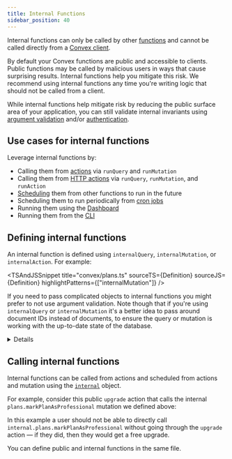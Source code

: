 ```yaml
---
title: Internal Functions
sidebar_position: 40
---
```



Internal functions can only be called by other [functions](/functions.mdx) and
cannot be called directly from a [Convex client](/client/react.mdx).

By default your Convex functions are public and accessible to clients. Public
functions may be called by malicious users in ways that cause surprising
results. Internal functions help you mitigate this risk. We recommend using
internal functions any time you're writing logic that should not be called from
a client.

While internal functions help mitigate risk by reducing the public surface area
of your application, you can still validate internal invariants using
[argument validation](/functions/validation.mdx) and/or
[authentication](/auth/functions-auth.mdx).

## Use cases for internal functions

Leverage internal functions by:

- Calling them from [actions](/functions/actions.mdx#action-context) via
  `runQuery` and `runMutation`
- Calling them from [HTTP actions](/functions/http-actions.mdx) via `runQuery`,
  `runMutation`, and `runAction`
- [Scheduling](/scheduling/scheduled-functions.mdx) them from other functions to
  run in the future
- Scheduling them to run periodically from
  [cron jobs](/scheduling/cron-jobs.mdx)
- Running them using the
  [Dashboard](/dashboard/deployments/functions.md#running-functions)
- Running them from the [CLI](/cli.md#run-convex-functions)

## Defining internal functions

An internal function is defined using `internalQuery`, `internalMutation`, or
`internalAction`. For example:

<TSAndJSSnippet
  title="convex/plans.ts"
  sourceTS={Definition}
  sourceJS={Definition}
  highlightPatterns={["internalMutation"]}
/>

If you need to pass complicated objects to internal functions you might prefer
to not use argument validation. Note though that if you're using `internalQuery`
or `internalMutation` it's a better idea to pass around document IDs instead of
documents, to ensure the query or mutation is working with the up-to-date state
of the database.

<Details summary="Internal function without argument validation">

<TSAndJSSnippet
  title="convex/plans.ts"
  sourceTS={DefinitionWithoutValidationTS}
  sourceJS={DefinitionWithoutValidationJS}
  highlightPatterns={[": {"]}
/>

</Details>

## Calling internal functions

Internal functions can be called from actions and scheduled from actions and
mutation using the [`internal`](/generated-api/api#internal) object.

For example, consider this public `upgrade` action that calls the internal
`plans.markPlanAsProfessional` mutation we defined above:

<TSAndJSSnippet title="convex/changes.ts" sourceTS={Call} sourceJS={Call} />

In this example a user should not be able to directly call
`internal.plans.markPlanAsProfessional` without going through the `upgrade`
action — if they did, then they would get a free upgrade.

You can define public and internal functions in the same file.
